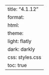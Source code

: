 ---
title: "4.1.12"
format:
    html:
        theme:
            light: flatly
            dark: darkly
        css: styles.css
        toc: true
---